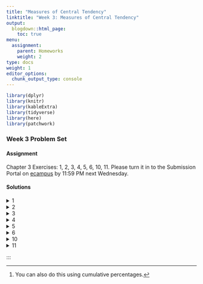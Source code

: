 ```yaml
---
title: "Measures of Central Tendency"
linktitle: "Week 3: Measures of Central Tendency"
output:
  blogdown::html_page:
    toc: true
menu:
  assignment:
    parent: Homeworks
    weight: 2
type: docs
weight: 1
editor_options: 
  chunk_output_type: console
---
```


```r
library(dplyr)
library(knitr)
library(kableExtra)
library(tidyverse)
library(here)
library(patchwork)
```


<style>
span.boxed {
  border: 0px solid #FFFFFF;
  padding: 5px;
  color: #FFFFFF;
  background-color: #005b96;
  display: inline;
} 

table {
   margin-left: auto;
   margin-right: auto;
}

table thead th { border-bottom: 1px solid #ddd; 
}

th, td { padding: 5px; 
}

tr:nth-child(even) { background: #ffffff; 
}
</style>

### Week 3 Problem Set

#### Assignment
Chapter 3 Exercises: 1, 2, 3, 4, 5, 6, 10, 11. Please turn it in to the Submission Portal on [ecampus](https://ecampus.wvu.edu/){target="_blank"} by 11:59 PM next Wednesday.<br>

#### Solutions
<details><summary>1</summary>
<p>

a. The mode is <span class="boxed">Routine</span>.

b. The median is <span class="boxed">Routine</span>.

c. Based on the mode and median for this variable, most respondents indicate that their lives are <span class="boxed">Routine</span>.

d. <span class="boxed">A mean score is nonsense for nominal measurements</span>.

</p>
</details>

<details><summary>2</summary>
<p>

a. The is <span class="boxed">ordinal</span>.

b. By using either figure related to the highest frequency or the highest percentage, the outcome is <span class="boxed">strongly agree</span>.

c. By using either related to the highest frequency or the highest percentage, the outcome is *strongly agree* for both years this indicating a high level of support. When combined *agree*,  more than half of the 2014 (32.5% + 25.3% = 57.5%) and (39.5% + 27.0% = 66.5%) 2018 GSS samples agree that homosexuals should have the right to marry.
 
</p>
</details>

<details><summary>3</summary>
<p>

a. This has a level of an <span class="boxed">interval-ratio</span>. Using frequencies^[You can also do this using cumulative percentages.], we have
\begin{aligned}
\dfrac{N+1}{2}&= \dfrac{32+1}{2}\\\\
&= 16.5
\end{aligned}
Adding up the frequencies until locating the 16th and 17th cases yields the category <span class="boxed">40 hr worked last week</span>.


b. We have 

- 25th percentile = $(32 × 0.25)$ implying the 8th case, or <span class="boxed">30 hr worked last week</span>.
- 50th percentile is simply the median implying the category <span class="boxed">40 hr worked last week</span>.
- 75th percentile = $(32 × 0.75)$ implying the 24th case, or <span class="boxed">40 hr worked last week</span>.
</p>
</details>

<details><summary>4</summary>
<p>

a. The mode category is <span class="boxed">agree</span>.

b. Using frequencies, we find that the median is 2, or <span class="boxed">agree</span>.

c. 

- 20th percentile = $(835 × 0.20)$ implying the 167th case, or <span class="boxed">strongly agree</span>.
- 80th percentile = $(835 × 0.80)$ implying the 668th case, or <span class="boxed">agree</span>.

</p>
</details>

<details><summary>5</summary>
<p>

a. 

```r
dt <- tibble(
  Text_1 = c("Black", "Hispanic", "White"),
  Text_2 = c("Seldom", "Everyday", "Everyday"),
  Text_3 = c("Sometimes", "Nearly everyday", "Most days")
)
```

<center>

```r
kable(dt, 
      align = c('l', 'l', 'l'), 
      col.names = c("Race", "Mode", "Median") 
      ) %>%
  kable_styling(position = "center",
                full_width = FALSE) 
```

</center>

b. Teens’ breakfast habits vary by race/ethnicity. Out of the three racial/ethnic groups, Black students were more likely to report seldom or sometimes eating breakfast. On the other hand, White and Hispanic students eat breakfast more frequently. The <span class="boxed">mode</span> for White and Hispanic students is everyday. 
</p>
</details>

<details><summary>6</summary>
<p>

The mode for both Males and Females is <span class="boxed">Working full-time</span>. 

Using frequencies, we have

- Males: 
\begin{aligned}
\dfrac{N+1}{2}&= \dfrac{596+1}{2}\\\\
&= 298.5
\end{aligned}
Adding up the frequencies until locating the 298th and 299th cases yields the category <span class="boxed">Working Full Time</span>.

- Females: 
\begin{aligned}
\dfrac{N+1}{2}&= \dfrac{781+1}{2}\\\\
&= 391
\end{aligned}
Adding up the frequencies until locating the 391th case yields the category <span class="boxed">Working Full Time</span>. Using either the mode or median implies that there are <span class="boxed">no substantial differences between males and females</span>.

</p>
</details>

<details><summary>10</summary>
<p>

a. \
```r
read_csv(here("static", "data", "homeworks", "ch3p10.csv")) %>% kable(align = c('l', "c", "c"), 
      col.names = c("Hours Worked Last Week", "Frequency", "Hours Worked Last Week x Frequency") 
      ) %>%
  kable_styling(position = "center",
                full_width = FALSE) %>%
  row_spec(c(14), bold = T, color = "white", background = "#559e83")
```

so we have 
\begin{aligned}
\overline{Y}&=\dfrac{1250}{32}\\\\
&\approx 39.06
\end{aligned}
or about <span class="boxed">39 hours</span>.

b. Since the median was 40 hr worked last week, the distribution is slightly <span class="boxed">skewed in a positive direction</span>. 

</p>
</details>

<details><summary>11</summary>
<p>
Since Clinton and Sanders’ middle-class income amount is higher than the U.S. Census estimated mean or median, their definition of middle class is not based on the statistical middle. It is unclear what they were using but it was not based on the actual measure.
</p>
</details>
:::

